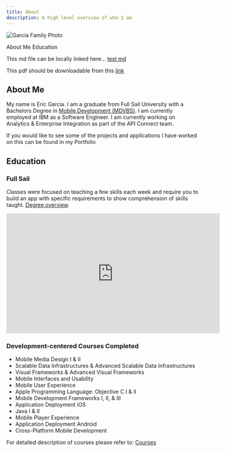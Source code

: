```yaml
---
title: About
description: A high level overview of who I am
---
```


![Garcia Family Photo](./images/garcia_family.jpg)

<AnchorLinks>
  <AnchorLink>About Me</AnchorLink>
  <AnchorLink>Education</AnchorLink>
</AnchorLinks>

This md file can be locally linked here... [test md](./test.md)

This pdf should be downloadable from this [link](./test.pdf)

## About Me

My name is Eric Garcia. I am a graduate from Full Sail University with a
Bachelors Degree in <a href="https://www.fullsail.edu/degrees/mobile-development-bachelor" target="blank"> Mobile Development (MDVBS)</a>.
I am currently employed at IBM as a Software Engineer. I am currently working on
Analytics & Enterprise Integration as part of the API Connect team.

<!-- Need to add links to about and portfolio sections -->

If you would like to see some of the projects and applications I have worked
on this can be found in my Portfolio

## Education

### Full Sail

Classes were focused on teaching a few skills each week and require you to build an app
with specific requirements to show comprehension of skills taught. <a href="https://www.fullsail.edu/degrees/mobile-development-bachelor" target="blank"> Degree overview</a>.

<!-- MDVBS Video -->

<div class="video-container video-container-16x9">
  <iframe
    width="560"
    height="315"
    src="https://www.youtube-nocookie.com/embed/5FohgYaD9OU"
    title="YouTube video player"
    frameborder="0"
    allow="accelerometer; autoplay; clipboard-write; encrypted-media; gyroscope; picture-in-picture"
    allowfullscreen
  ></iframe>
</div>

### Development-centered Courses Completed

- Mobile Media Design I & II
- Scalable Data Infrastructures & Advanced Scalable Data Infrastructures
- Visual Frameworks & Advanced Visual Frameworks
- Mobile Interfaces and Usability
- Mobile User Experience
- Apple Programming Language: Objective C I & II
- Mobile Development Frameworks I, II, & III
- Application Deployment iOS
- Java I & II
- Mobile Player Experience
- Application Deployment Android
- Cross-Platform Mobile Development

For detailed description of
courses please refer to: <a href="https://www.fullsail.edu/degrees/mobile-development-bachelor/courses" target="blank">Courses</a>
